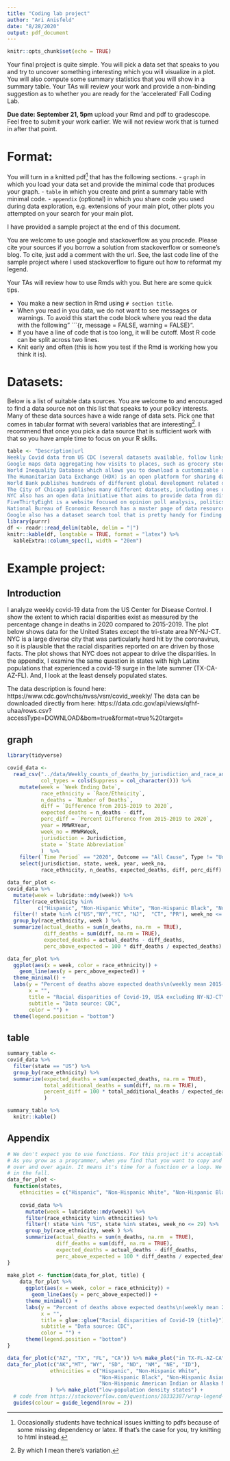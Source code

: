 ```yaml
---
title: "Coding lab project"
author: "Ari Anisfeld"
date: "8/28/2020"
output: pdf_document
---
```


```r
knitr::opts_chunk$set(echo = TRUE)
```


Your final project is quite simple. You will pick a data set that speaks to you and try to uncover something interesting which you will visualize in a plot. You will also compute some summary statistics that you will show in a summary table. Your TAs will review your work and provide a non-binding suggestion as to whether you are ready for the 'accelerated' Fall Coding Lab.

**Due date: September 21, 5pm** upload your Rmd and pdf to gradescope. Feel free to submit your work earlier. We will not review work that is turned in after that point.

# Format:

You will turn in a knitted pdf^[Occasionally students have technical issues knitting to pdfs because of some missing dependency or latex. If that's the case for you, try knitting to html instead.] that has the following sections.
- `graph` in which you load your data set and provide the minimal code that produces your graph. 
- `table` in which you create and print a summary table with minimal code.
- `appendix` (optional) in which you share code you used during data exploration, e.g. extensions of your main plot, other plots you attempted on your search for your main plot.

I have provided a sample project at the end of this document.

You are welcome to use google and stackoverflow as you procede. Please cite your sources if you borrow a solution from stackoverflow or someone's blog. To cite, just add a comment with the url. See, the last code line of the sample project where I used stackoverflow to figure out how to reformat my legend. 

Your TAs will review how to use Rmds with you. But here are some quick tips. 

- You make a new section in Rmd using `# section title`. 
- When you read in you data, we do not want to see messages or warnings. To avoid this start the code block where you read the data with the following" ```{r, message = FALSE, warning = FALSE}".  
- If you have a line of code that is too long, it will be cutoff. Most R code can be split across two lines.
- Knit early and often (this is how you test if the Rmd is working how you think it is).

# Datasets:

Below is a list of suitable data sources. You are welcome to and encouraged to find a data source not on this list that speaks to your policy interests. Many of these data sources have a wide range of data sets. Pick one that comes in tabular format with several variables that are interesting^[By which I mean there's variation.]. I recommend that once you pick a data source that is sufficient work with that so you have ample time to focus on your R skills.

```r
table <- "Description|url
Weekly Covid data from US CDC (several datasets available, follow links)|https://www.cdc.gov/nchs/nvss/vsrr/covid_weekly/|
Google maps data aggregating how visits to places, such as grocery stores and parks, are changing in each geographic region since February 15, 2020 until today (3-4 days delay), compared to the same week of the day in January, 2020.|https://www.google.com/covid19/mobility/index.html?hl=en 
World Inequality Database which allows you to download a customizable dataset. You are able to choose the indicators you want (per adult gdp, top 10% income share & dozens others), countries you want and date range that you want.|https://wid.world/data/ 
The Humanitarian Data Exchange (HDX) is an open platform for sharing data across crises and organizations. They host thousands of datasets including development indicator data, geospatial data, damage assessments, and more.|https://data.humdata.org/ 
World Bank publishes hundreds of different global development related datasets including datasets on World Development Indicators, all of World Bank's lending projects and access to sample survey data etc. Also able to search data by country or indicator.|https://data.worldbank.org/
The City of Chicago publishes many different datasets, including ones on public finance, public safety, transportation, and education|https://data.cityofchicago.org/ 
NYC also has an open data initiative that aims to provide data from different agencies in one central platform. Data on ride-share programs can be found there as well, but of course, the public version |https://opendata.cityofnewyork.us/ 
FiveThirtyEight is a website focused on opinion poll analysis, politics, economics, and sports blogging. Currently, it has a unique repository of datasets about 2020 election polls and forecasts, Trump's popularity, Americans' view on COVID crisis Trump's response, NBA/NFL/MLB/Soccer predictions, among others.|https://data.fivethirtyeight.com/ 
National Bureau of Economic Research has a master page of data resources. |https://data.nber.org/data/
Google also has a dataset search tool that is pretty handy for finding data without having to comb through niche websites. I would not rely on this completely, though, since not all datasets follow the standards required to show up in these search results|https://datasetsearch.research.google.com/ "
library(purrr)
df <- readr::read_delim(table, delim = "|")
knitr::kable(df, longtable = TRUE, format = "latex") %>%
  kableExtra::column_spec(1, width = "20em")
```

\pagebreak
# Example project:

## Introduction

I analyze weekly covid-19 data from the US Center for Disease Control. I show the extent to which racial disparities exist as measured by the percentage change in deaths in 2020 compared to 2015-2019. The plot below shows data for the United States except the tri-state area NY-NJ-CT. NYC is a large diverse city that was particularly hard hit by the coronavirus, so it is plausible that the racial disparities reported on are driven by those facts. The plot shows that NYC does not appear to drive the disparities. In the appendix, I examine the same question in states with high Latinx populations that experienced a covid-19 surge in the late summer (TX-CA-AZ-FL). And, I look at the least densely populated states. 

The data description is found here: https://www.cdc.gov/nchs/nvss/vsrr/covid_weekly/
The data can be downloaded directly from here: https://data.cdc.gov/api/views/qfhf-uhaa/rows.csv?accessType=DOWNLOAD&bom=true&format=true%20target=

## graph



```r
library(tidyverse)

covid_data <- 
  read_csv("../data/Weekly_counts_of_deaths_by_jurisdiction_and_race_and_Hispanic_origin.csv", 
           col_types = cols(Suppress = col_character())) %>%
    mutate(week = `Week Ending Date`,
           race_ethnicity = `Race/Ethnicity`,
           n_deaths = `Number of Deaths`,
           diff = `Difference from 2015-2019 to 2020`,
           expected_deaths = n_deaths - diff,
           perc_diff = `Percent Difference from 2015-2019 to 2020`,
           year = MMWRYear,
           week_no = MMWRWeek,
           jurisdiction = Jurisdiction,
           state = `State Abbreviation`
           )  %>%
    filter(`Time Period` == "2020", Outcome == "All Cause", Type != "Unweighted") %>%
    select(jurisdiction, state, week, year, week_no, 
           race_ethnicity, n_deaths, expected_deaths, diff, perc_diff)

```

```r
data_for_plot <-
covid_data %>%
  mutate(week = lubridate::mdy(week)) %>%
  filter(race_ethnicity %in% 
          c("Hispanic", "Non-Hispanic White", "Non-Hispanic Black", "Non-Hispanic Asian")) %>%
  filter(! state %in% c("US","NY","YC", "NJ",  "CT", "PR"), week_no <= 29) %>%
  group_by(race_ethnicity, week ) %>%
  summarize(actual_deaths = sum(n_deaths, na.rm  = TRUE),
            diff_deaths = sum(diff, na.rm = TRUE),
            expected_deaths = actual_deaths - diff_deaths,
            perc_above_expected = 100 * diff_deaths / expected_deaths) 

data_for_plot %>%
  ggplot(aes(x = week, color = race_ethnicity)) +
    geom_line(aes(y = perc_above_expected)) + 
  theme_minimal() + 
  labs(y = "Percent of deaths above expected deaths\n(weekly mean 2015-2019 for given week)", 
       x = "", 
       title = "Racial disparities of Covid-19, USA excluding NY-NJ-CT" ,
       subtitle = "Data source: CDC",
       color = "") +
  theme(legend.position = "bottom")
```


## table

```r
summary_table <-
covid_data %>%
  filter(state == "US") %>%
  group_by(race_ethnicity) %>%
  summarize(expected_deaths = sum(expected_deaths, na.rm = TRUE),
            total_additional_deaths = sum(diff, na.rm = TRUE),
            percent_diff = 100 * total_additional_deaths / expected_deaths
            ) 

summary_table %>%
  knitr::kable()
```
##  Appendix

```r
# We don't expect you to use functions. For this project it's acceptable to repeat code.
# As you grow as a programmer, when you find that you want to copy and paste a code block
# over and over again. It means it's time for a function or a loop. We'll discuss these
# in the fall.
data_for_plot <-
  function(states, 
    ethnicities = c("Hispanic", "Non-Hispanic White", "Non-Hispanic Black", "Non-Hispanic Asian")) {
  
    covid_data %>%
      mutate(week = lubridate::mdy(week)) %>%
      filter(race_ethnicity %in% ethnicities) %>%
      filter(! state %in% "US", state %in% states, week_no <= 29) %>%
      group_by(race_ethnicity, week ) %>%
      summarize(actual_deaths = sum(n_deaths, na.rm  = TRUE),
                diff_deaths = sum(diff, na.rm = TRUE),
                expected_deaths = actual_deaths - diff_deaths,
                perc_above_expected = 100 * diff_deaths / expected_deaths) 
}
  
make_plot <- function(data_for_plot, title) {  
    data_for_plot %>%
      ggplot(aes(x = week, color = race_ethnicity)) +
        geom_line(aes(y = perc_above_expected)) + 
      theme_minimal() + 
      labs(y = "Percent of deaths above expected deaths\n(weekly mean 2015-2019 for given week)", 
           x = "", 
           title = glue::glue("Racial disparities of Covid-19 {title}"),
           subtitle = "Data source: CDC",
           color = "") +
      theme(legend.position = "bottom")
}

data_for_plot(c("AZ", "TX", "FL", "CA")) %>% make_plot("in TX-FL-AZ-CA")
data_for_plot(c("AK","MT", "WY", "SD", "ND", "NM", "NE", "ID"),
              ethnicities = c("Hispanic", "Non-Hispanic White", 
                              "Non-Hispanic Black", "Non-Hispanic Asian",
                              "Non-Hispanic American Indian or Alaska Native")
              ) %>% make_plot("low-population density states") + 
  # code from https://stackoverflow.com/questions/10332387/wrap-legend-text-in-ggplot2
  guides(colour = guide_legend(nrow = 2)) 

```
